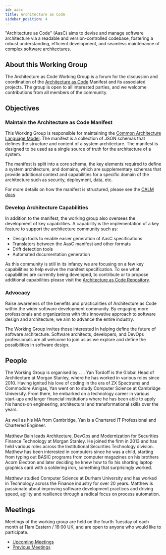 ```yaml
---
id: aasc
title: Architecture as Code
sidebar_position: 4
---
```


"Architecture as Code" (AasC) aims to devise and manage software architecture via a readable and version-controlled codebase, fostering a robust understanding, efficient development, and seamless maintenance of complex software architectures.

## About this Working Group
The Architecture as Code Working Group is a forum for the discussion and coordination of the [Architecture as Code](https://github.com/finos-labs/architecture-as-code) Manifest and its associated projects. The group is open to all interested parties, and we welcome contributions from all members of the community.

## Objectives

### Maintain the Architecture as Code Manifest
This Working Group is responsible for maintaining the [Common Architecture Language Model](https://github.com/finos-labs/architecture-as-code/tree/main/calm). The manifest is a collection of JSON schemas that defines the structure and content of a system architecture. The manifest is designed to be used as a single source of truth for the architecture of a system.

The manifest is split into a core schema, the key elements required to define a system architecture, and domains, which are supplementary schemas that provide additional context and capabilities for a specific domain of the architecture such as security, deployment, data, etc.

For more details on how the manifest is structured, please see the [CALM docs](https://finos-labs.github.io/architecture-as-code/)

### Develop Architecture Capabilities
In addition to the manifest, the working group also oversees the development of key capabilities. A capability is the implementation of a key feature to support the architecture community such as:
* Design tools to enable easier generation of AasC specifications
* Translators between the AasC manifest and other formats
* Drift detection tools
* Automated documentation generation

As this community is still in its infancy we are focusing on a few key capabilities to help evolve the manifest specification. To see what capabilities are currently being developed, to contribute or to propose additional capabilities please visit the [Architecture as Code Repository](https://github.com/finos-labs/architecture-as-code/).

### Advocacy
Raise awareness of the benefits and practicalities of Architecture as Code within the wider software development community. By engaging more professionals and organizations with this innovative approach to software design and architecture, we aim to advance the entire industry.

The Working Group invites those interested in helping define the future of software architecture. Software architects, developers, and DevOps professionals are all welcome to join us as we explore and define the possibilities in software design.

## People
The Working Group is organised by . . .
<Bio name="Yan Tordoff" organisation="Morgan Stanley" image="https://avatars.githubusercontent.com/u/71541861?v=4">
    Yan Tordoff is the Global Head of Architecture at Morgan Stanley, where he has worked in various roles since 2010.
    Having ignited his love of coding in the era of ZX Spectrums and Commodore Amigas, Yan went on to study Computer
    Science at Cambridge University. From there, he embarked on a technology career in various start-ups and larger
    financial institutions where he has been able to apply his hands-on engineering, architectural and transformational
    skills over the years.
    <br/><br/>
    As well as his MA from Cambridge, Yan is a Chartered IT Professional and Chartered Engineer.
</Bio>
<br/><br/>
<Bio name="Matthew Bain" organisation="Morgan Stanley" image="https://avatars.githubusercontent.com/u/66839492?v=4">
    Matthew Bain leads Architecture, DevOps and Modernization for Securities Finance Technology at Morgan Stanley. He
    joined the firm in 2013 and has held various roles across the Institutional Securities Technology division. Matthew
    has been interested in computers since he was a child, starting from typing out BASIC programs from computer
    magazines on his brothers Acorn Electron and later deciding he knew how to fix his shorting laptop graphics card
    with a soldering iron, something that surprisingly worked.
    <br/><br/>
    Matthew studied Computer Science at Durham University and has worked in Technology across the Finance industry for
    over 20 years. Matthew is passionate about improving software development practices and driving speed, agility and
    resilience through a radical focus on process automation.
</Bio>

## Meetings
Meetings of the working group are held on the fourth Tuesday of each month at 11am Eastern / 16:00 UK, and are open to anyone who would like to participate.

* [Upcoming Meetings](https://github.com/finos/devops-automation/issues?q=is%3Aopen+label%3Ameeting+label%3Aarchitecture-as-code)
* [Previous Meetings](https://github.com/finos/devops-automation/issues?q=label%3Ameeting+label%3Aarchitecture-as-code+is%3Aclosed)


